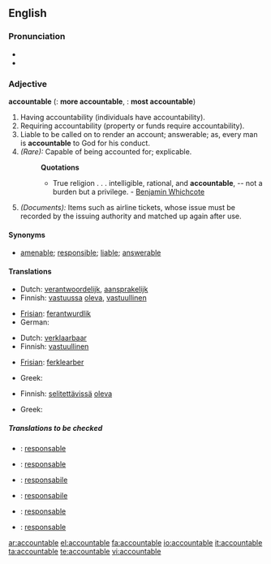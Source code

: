 ==English==

===Pronunciation===
*{{IPA|/ʌˈkaʊntəbl̩/}}
*{{SAMPA|/V"kaUnt@b@l/}}

===Adjective===
'''accountable'''  ({{compar}}: '''more accountable''', {{superl}}: '''most accountable''')

# Having accountability (individuals have accountability). 
# Requiring accountability (property or funds require accountability).
# Liable to be called on to render an account; answerable; as, every man is '''accountable''' to God for his conduct.
# ''(Rare):'' Capable of being accounted for; explicable.
#:'''Quotations'''
#:*True religion . . . intelligible, rational, and '''accountable''', -- not a burden but a privilege. - [[w:Benjamin Whichcote|Benjamin Whichcote]]
# ''(Documents):'' Items such as airline tickets, whose issue must be recorded by the issuing authority and matched up again after use.

====Synonyms====
*[[amenable]]; [[responsible]]; [[liable]]; [[answerable]]

====Translations====
{{trans-top|Having accountability}}
* Dutch: [[verantwoordelijk]], [[aansprakelijk]]
* Finnish: [[vastuussa]] [[oleva]], [[vastuullinen]]
{{trans-mid}}
* [[Frisian]]: [[ferantwurdlik]]
* German: {{t+|de|verantwortlich}}
{{trans-bottom}}

{{trans-top|Requiring accountability}}
* Dutch: [[verklaarbaar]]
* Finnish: [[vastuullinen]]
{{trans-mid}}
* [[Frisian]]: [[ferklearber]]
{{trans-bottom}}

{{trans-top|Liable to be called on to render an account}}
* Greek: {{t|el|υπόλογος|sc=Grek}}
{{trans-mid}}
{{trans-bottom}}

{{trans-top|Capable of being accounted for; explicable}}
* Finnish: [[selitettävä|selitettävissä]] [[oleva]]
{{trans-mid}}
* Greek: {{t|el|ευεξήγητος|sc=Grek}}
{{trans-bottom}}

{{trans-top|Items such as airline tickets, whose issue must be recorded by the issuing authority and matched up again after use}}
{{trans-mid}}
{{trans-bottom}}

=====Translations to be checked=====
{{checktrans}}
{{top}}
*{{ttbc|Catalan}}: [[responsable]]
*{{ttbc|French}}: [[responsable]]
*{{ttbc|Interlingua}}: [[responsabile]]
{{mid}}
*{{ttbc|Italian}}: [[responsabile]]
*{{ttbc|Portuguese}}: [[responsable]]
*{{ttbc|Spanish}}: [[responsable]]
{{bottom}}

[[ar:accountable]]
[[el:accountable]]
[[fa:accountable]]
[[io:accountable]]
[[it:accountable]]
[[ta:accountable]]
[[te:accountable]]
[[vi:accountable]]